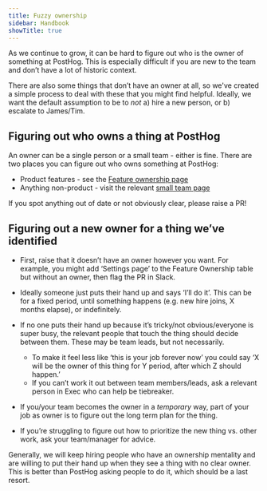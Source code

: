 ```yaml
---
title: Fuzzy ownership
sidebar: Handbook
showTitle: true
---
```


As we continue to grow, it can be hard to figure out who is the owner of something at PostHog. This is especially difficult if you are new to the team and don’t have a lot of historic context.

There are also some things that don’t have an owner at all, so we've created a simple process to deal with these that you might find helpful. Ideally, we want the default assumption to be to _not_ a) hire a new person, or b) escalate to James/Tim.

## Figuring out who owns a thing at PostHog

An owner can be a single person or a small team - either is fine. There are two places you can figure out who owns something at PostHog:

- Product features - see the [Feature ownership page](/handbook/engineering/feature-ownership)
- Anything non-product - visit the relevant [small team page](/teams)

If you spot anything out of date or not obviously clear, please raise a PR!

## Figuring out a new owner for a thing we’ve identified

- First, raise that it doesn’t have an owner however you want. For example, you might add ‘Settings page’ to the Feature Ownership table but without an owner, then flag the PR in Slack.

- Ideally someone just puts their hand up and says ‘I’ll do it’. This can be for a fixed period, until something happens (e.g. new hire joins, X months elapse), or indefinitely.

- If no one puts their hand up because it’s tricky/not obvious/everyone is super busy, the relevant people that touch the thing should decide between them. These may be team leads, but not necessarily. 
  - To make it feel less like ‘this is your job forever now’ you could say ‘X will be the owner of this thing for Y period, after which Z should happen.’
  - If you can’t work it out between team members/leads, ask a relevant person in Exec who can help be tiebreaker.
  
- If you/your team becomes the owner in a _temporary_ way, part of your job as owner is to figure out the long term plan for the thing.

- If you’re struggling to figure out how to prioritize the new thing vs. other work, ask your team/manager for advice.

Generally, we will keep hiring people who have an ownership mentality and are willing to put their hand up when they see a thing with no clear owner. This is better than PostHog asking people to do it, which should be a last resort.

